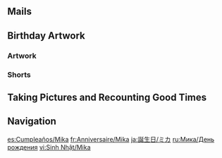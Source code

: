{{Birthday Intro}}

==Mails==
{{Mails by Category Table|Mika Birthday Mails|noheader=1}}

==Birthday Artwork==
===Artwork===
{{Artwork by Category Table
|Character Birthday Artwork
|category = Mika Birthday Artwork
|header = Mika's Birthday Artwork
}}

===Shorts===
{{Artwork by Category Table
|Character Shorts
|category = Mika Birthday Artwork
|header = Mika's Birthday Shorts
}}

==Taking Pictures and Recounting Good Times==
{{Transclude|Taking Pictures and Recounting Good Times/Mika|Stories|main=1|top=1}}

==Navigation==
{{Character Navbox|Birthday}}

[[es:Cumpleaños/Mika]]
[[fr:Anniversaire/Mika]]
[[ja:誕生日/ミカ]]
[[ru:Мика/День рождения]]
[[vi:Sinh Nhật/Mika]]